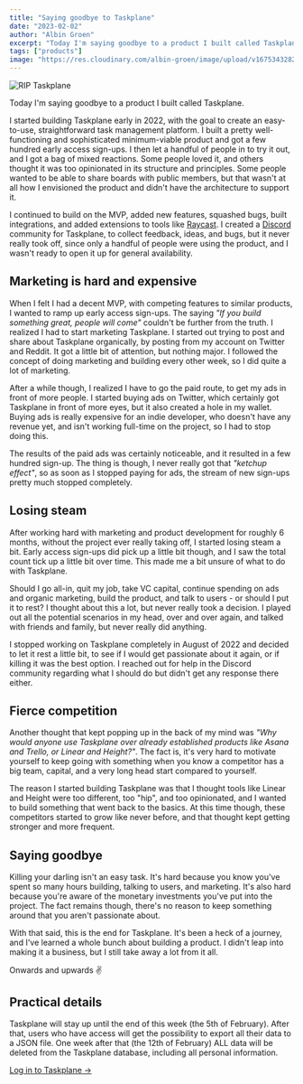 ```yaml
---
title: "Saying goodbye to Taskplane"
date: "2023-02-02"
author: "Albin Groen"
excerpt: "Today I'm saying goodbye to a product I built called Taskplane."
tags: ["products"]
image: "https://res.cloudinary.com/albin-groen/image/upload/v1675343282/rip-taskplane-3_ab4vqf.png"
---
```


![RIP Taskplane](https://res.cloudinary.com/albin-groen/image/upload/v1675343282/rip-taskplane-3_ab4vqf.png)

Today I'm saying goodbye to a product I built called Taskplane.

I started building Taskplane early in 2022, with the goal to create an easy-to-use, straightforward task management platform. I built a pretty well-functioning and sophisticated minimum-viable product and got a few hundred early access sign-ups. I then let a handful of people in to try it out, and I got a bag of mixed reactions. Some people loved it, and others thought it was too opinionated in its structure and principles. Some people wanted to be able to share boards with public members, but that wasn't at all how I envisioned the product and didn't have the architecture to support it.

I continued to build on the MVP, added new features, squashed bugs, built integrations, and added extensions to tools like [Raycast](https://raycast.com). I created a [Discord](https://discord.com) community for Taskplane, to collect feedback, ideas, and bugs, but it never really took off, since only a handful of people were using the product, and I wasn't ready to open it up for general availability.

## Marketing is hard and expensive

When I felt I had a decent MVP, with competing features to similar products, I wanted to ramp up early access sign-ups. The saying _"If you build something great, people will come"_ couldn't be further from the truth. I realized I had to start marketing Taskplane. I started out trying to post and share about Taskplane organically, by posting from my account on Twitter and Reddit. It got a little bit of attention, but nothing major. I followed the concept of doing marketing and building every other week, so I did quite a lot of marketing.

After a while though, I realized I have to go the paid route, to get my ads in front of more people. I started buying ads on Twitter, which certainly got Taskplane in front of more eyes, but it also created a hole in my wallet. Buying ads is really expensive for an indie developer, who doesn't have any revenue yet, and isn't working full-time on the project, so I had to stop doing this.

The results of the paid ads was certainly noticeable, and it resulted in a few hundred sign-up. The thing is though, I never really got that _"ketchup effect"_, so as soon as I stopped paying for ads, the stream of new sign-ups pretty much stopped completely.

## Losing steam

After working hard with marketing and product development for roughly 6 months, without the project ever really taking off, I started losing steam a bit. Early access sign-ups did pick up a little bit though, and I saw the total count tick up a little bit over time. This made me a bit unsure of what to do with Taskplane.

Should I go all-in, quit my job, take VC capital, continue spending on ads and organic marketing, build the product, and talk to users - or should I put it to rest? I thought about this a lot, but never really took a decision. I played out all the potential scenarios in my head, over and over again, and talked with friends and family, but never really did anything.

I stopped working on Taskplane completely in August of 2022 and decided to let it rest a little bit, to see if I would get passionate about it again, or if killing it was the best option. I reached out for help in the Discord community regarding what I should do but didn't get any response there either.

## Fierce competition

Another thought that kept popping up in the back of my mind was _"Why would anyone use Taskplane over already established products like Asana and Trello, or Linear and Height?"_. The fact is, it's very hard to motivate yourself to keep going with something when you know a competitor has a big team, capital, and a very long head start compared to yourself.

The reason I started building Taskplane was that I thought tools like Linear and Height were too different, too "hip", and too opinionated, and I wanted to build something that went back to the basics. At this time though, these competitors started to grow like never before, and that thought kept getting stronger and more frequent.

## Saying goodbye

Killing your darling isn't an easy task. It's hard because you know you've spent so many hours building, talking to users, and marketing. It's also hard because you're aware of the monetary investments you've put into the project. The fact remains though, there's no reason to keep something around that you aren't passionate about.

With that said, this is the end for Taskplane. It's been a heck of a journey, and I've learned a whole bunch about building a product. I didn't leap into making it a business, but I still take away a lot from it all.

Onwards and upwards ✌️

## Practical details

Taskplane will stay up until the end of this week (the 5th of February). After that, users who have access will get the possibility to export all their data to a JSON file. One week after that (the 12th of February) ALL data will be deleted from the Taskplane database, including all personal information.

[Log in to Taskplane ->](https://app.taskplane.app)
